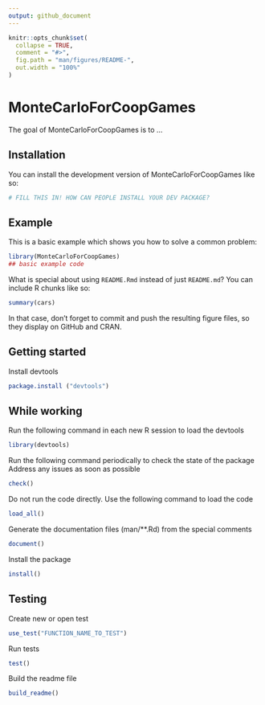 ```yaml
---
output: github_document
---
```


<!-- README.md is generated from README.Rmd. Please edit that file -->

```r
knitr::opts_chunk$set(
  collapse = TRUE,
  comment = "#>",
  fig.path = "man/figures/README-",
  out.width = "100%"
)
```

# MonteCarloForCoopGames

<!-- badges: start -->
<!-- badges: end -->

The goal of MonteCarloForCoopGames is to ...

## Installation

You can install the development version of MonteCarloForCoopGames like so:

``` r
# FILL THIS IN! HOW CAN PEOPLE INSTALL YOUR DEV PACKAGE?
```

## Example

This is a basic example which shows you how to solve a common problem:

```r
library(MonteCarloForCoopGames)
## basic example code
```

What is special about using `README.Rmd` instead of just `README.md`? You can include R chunks like so:

```r
summary(cars)
```

In that case, don't forget to commit and push the resulting figure files, so they display on GitHub and CRAN.



## Getting started

Install devtools
``` r
package.install ("devtools")
```

## While working

Run the following command in each new R session to load the devtools
``` r
library(devtools)
```

Run the following command periodically to check the state of the package
Address any issues as soon as possible

``` r
check()
```

Do not run the code directly. Use the following command to load the code

``` r
load_all()
```

Generate the documentation files (man/**.Rd) from the special comments

``` r
document()
```

Install the package
``` r
install()
```

## Testing

Create new or open test
``` r
use_test("FUNCTION_NAME_TO_TEST")
```

Run tests
``` r
test()
```

Build the readme file
``` r
build_readme()
```